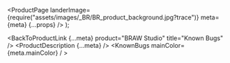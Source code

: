 
  <ProductPage
    landerImage={require("assets/images/_BR/BR_product_background.jpg?trace")}
    meta={meta}
    {...props}
  />
);

<BackToProductLink {...meta} product="BRAW Studio" title="Known Bugs" />
<ProductDescription {...meta} />
<KnownBugs mainColor={meta.mainColor} / >